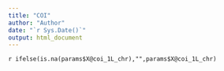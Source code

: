 ```yaml
---
title: "COI"
author: "Author"
date: "`r Sys.Date()`"
output: html_document
---
```



`r ifelse(is.na(params$X@coi_1L_chr),"",params$X@coi_1L_chr)`
